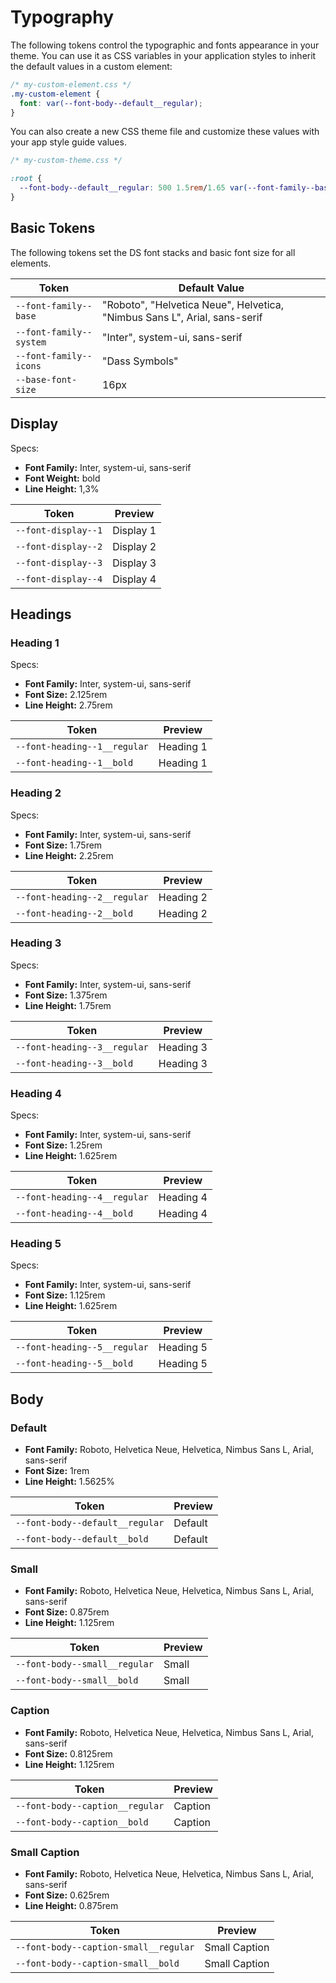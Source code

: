 
<Meta title="Style Guide/Typography" />

# Typography

The following tokens control the typographic and fonts appearance in your theme. You can use it as CSS variables in your application styles to inherit the default values in a custom element:

```css
/* my-custom-element.css */
.my-custom-element {
  font: var(--font-body--default__regular);
}
```

You can also create a new CSS theme file and customize these values with your app style guide values.

```css
/* my-custom-theme.css */

:root {
  --font-body--default__regular: 500 1.5rem/1.65 var(--font-family--base);
}
```

## Basic Tokens

The following tokens set the DS font stacks and basic font size for all elements.

| Token                   | Default Value                                                             |
| ----------------------- | ------------------------------------------------------------------------- |
| `--font-family--base`   | "Roboto", "Helvetica Neue", Helvetica, "Nimbus Sans L", Arial, sans-serif |
| `--font-family--system` | "Inter", system-ui, sans-serif                                            |
| `--font-family--icons`  | "Dass Symbols"                                                            |
| `--base-font-size`      | 16px                                                                      |

## Display

Specs:

- **Font Family:** Inter, system-ui, sans-serif
- **Font Weight:** bold
- **Line Height:** 1,3%

| Token               | Preview                                                           |
| ------------------- | ----------------------------------------------------------------- |
| `--font-display--1` | <span class="teste">Display 1</span> |
| `--font-display--2` | <span class="font-display--2">Display 2</span> |
| `--font-display--3` | <span class="font-display--3">Display 3</span> |
| `--font-display--4` | <span class="font-display--4">Display 4</span> |

## Headings

### Heading 1

Specs:

- **Font Family:** Inter, system-ui, sans-serif
- **Font Size:** 2.125rem
- **Line Height:** 2.75rem

| Token                        | Preview                                                                    |
| ---------------------------- | -------------------------------------------------------------------------- |
| `--font-heading--1__regular` | <span class="dass-sb-typography font-heading--1__regular">Heading 1</span> |
| `--font-heading--1__bold`    | <span class="dass-sb-typography font-heading--1__bold">Heading 1</span>    |

### Heading 2

Specs:

- **Font Family:** Inter, system-ui, sans-serif
- **Font Size:** 1.75rem
- **Line Height:** 2.25rem

| Token                        | Preview                                                                    |
| ---------------------------- | -------------------------------------------------------------------------- |
| `--font-heading--2__regular` | <span class="dass-sb-typography font-heading--2__regular">Heading 2</span> |
| `--font-heading--2__bold`    | <span class="dass-sb-typography font-heading--2__bold">Heading 2</span>    |

### Heading 3

Specs:

- **Font Family:** Inter, system-ui, sans-serif
- **Font Size:** 1.375rem
- **Line Height:** 1.75rem

| Token                        | Preview                                                                    |
| ---------------------------- | -------------------------------------------------------------------------- |
| `--font-heading--3__regular` | <span class="dass-sb-typography font-heading--3__regular">Heading 3</span> |
| `--font-heading--3__bold`    | <span class="dass-sb-typography font-heading--3__bold">Heading 3</span>    |

### Heading 4

Specs:

- **Font Family:** Inter, system-ui, sans-serif
- **Font Size:** 1.25rem
- **Line Height:** 1.625rem

| Token                        | Preview                                                                    |
| ---------------------------- | -------------------------------------------------------------------------- |
| `--font-heading--4__regular` | <span class="dass-sb-typography font-heading--4__regular">Heading 4</span> |
| `--font-heading--4__bold`    | <span class="dass-sb-typography font-heading--4__bold">Heading 4</span>    |

### Heading 5

Specs:

- **Font Family:** Inter, system-ui, sans-serif
- **Font Size:** 1.125rem
- **Line Height:** 1.625rem

| Token                        | Preview                                                                    |
| ---------------------------- | -------------------------------------------------------------------------- |
| `--font-heading--5__regular` | <span class="dass-sb-typography font-heading--5__regular">Heading 5</span> |
| `--font-heading--5__bold`    | <span class="dass-sb-typography font-heading--5__bold">Heading 5</span>    |

## Body

### Default

- **Font Family:** Roboto, Helvetica Neue, Helvetica, Nimbus Sans L,
  Arial, sans-serif
- **Font Size:** 1rem
- **Line Height:** 1.5625%

| Token                           | Preview                                                                     |
| ------------------------------- | --------------------------------------------------------------------------- |
| `--font-body--default__regular` | <span class="dass-sb-typography font-body--default__regular">Default</span> |
| `--font-body--default__bold`    | <span class="dass-sb-typography font-body--default__bold">Default</span>    |

### Small

- **Font Family:** Roboto, Helvetica Neue, Helvetica, Nimbus Sans L,
  Arial, sans-serif
- **Font Size:** 0.875rem
- **Line Height:** 1.125rem

| Token                         | Preview                                                                 |
| ----------------------------- | ----------------------------------------------------------------------- |
| `--font-body--small__regular` | <span class="dass-sb-typography font-body--small__regular">Small</span> |
| `--font-body--small__bold`    | <span class="dass-sb-typography font-body--small__bold">Small</span>    |

### Caption

- **Font Family:** Roboto, Helvetica Neue, Helvetica, Nimbus Sans L,
  Arial, sans-serif
- **Font Size:** 0.8125rem
- **Line Height:** 1.125rem

| Token                           | Preview                                                                     |
| ------------------------------- | --------------------------------------------------------------------------- |
| `--font-body--caption__regular` | <span class="dass-sb-typography font-body--caption__regular">Caption</span> |
| `--font-body--caption__bold`    | <span class="dass-sb-typography font-body--caption__bold">Caption</span>    |

### Small Caption

- **Font Family:** Roboto, Helvetica Neue, Helvetica, Nimbus Sans L,
  Arial, sans-serif
- **Font Size:** 0.625rem
- **Line Height:** 0.875rem

| Token                                 | Preview                                                                                 |
| ------------------------------------- | --------------------------------------------------------------------------------------- |
| `--font-body--caption-small__regular` | <span class="dass-sb-typography font-body--caption-small__regular">Small Caption</span> |
| `--font-body--caption-small__bold`    | <span class="dass-sb-typography font-body--caption-small__bold">Small Caption</span>    |
